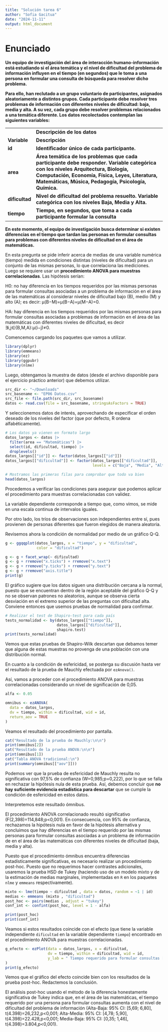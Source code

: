 ---
title: "Solución tarea 6"
author: "Sofia Gacitua"
date: "2024-11-11"
output: html_document
---

# Enunciado

**Un equipo de investigación del área de interacción humano-información está estudiando si el área temática y el nivel de dificultad del problema de información influyen en el tiempo (en segundos) que le toma a una persona en formular una consulta de búsqueda para resolver dicho problema.**

**Para ello, han reclutado a un grupo voluntario de participantes, asignados aleatoriamente a distintos grupos. Cada participante debe resolver tres problemas de información con diferentes niveles de dificultad: baja, media y alta. A su vez, cada grupo debe resolver problemas relacionados a una temática diferente. Los datos recolectados contemplan las siguientes variables:**

|                |                                                                                                                                                                                                                                             |
|----------------|---------------------------------------------------------------------------------------------------------------------------------------------------------------------------------------------------------------------------------------------|
|                | **Descripción de los datos**                                                                                                                                                                                                                |
| **Variable**   | **Descripción**                                                                                                                                                                                                                             |
| **id**         | **Identificador único de cada participante.**                                                                                                                                                                                               |
| **area**       | **Área temática de los problemas que cada participante debe responder. Variable categórica con los niveles Arquitectura, Biología, Computación, Economía, Física, Leyes, Literatura, Matemáticas, Música, Pedagogía, Psicología, Química.** |
| **dificultad** | **Nivel de dificultad del problema resuelto. Variable categórica con los niveles Baja, Media y Alta.**                                                                                                                                      |
| **tiempo**     | **Tiempo, en segundos, que toma a cada participante formular la consulta**                                                                                                                                                                  |

**En este momento, el equipo de investigación busca determinar si existen diferencias en el tiempo que tardan las personas en formular consultas para problemas con diferentes niveles de dificultad en el área de matemáticas.**

En esta pregunta se pide inferir acerca de medias de una variable numérica (tiempo) medida en condiciones distintas (niveles de dificultad) para un conjunto de las mismas personas, lo que correlaciona las mediciones. Luego se requiere usar un **procedimiento ANOVA para muestras correlacionadas**. Las hipótesis serían:

H0: no hay diferencia en los tiempos requeridos por las mismas personas para formular consultas asociadas a un problema de información en el área de las matemáticas al considerar niveles de dificultad bajo (B), medio (M) y alto (A); es decir: μ(B−M)=μ(B−A)=μ(M−A)=0.

HA: hay diferencia en los tiempos requeridos por las mismas personas para formular consultas asociadas a problemas de información en el área de las matemáticas con diferentes niveles de dificultad, es decir ∃i,j∈{B,M,A}:μ(i−j)≠0.

Comencemos cargando los paquetes que vamos a utilizar.

```{r}
library(dplyr)
library(emmeans)
library(ez)
library(ggpubr)
library(nlme)
```

Luego, obtengamos la muestra de datos (desde el archivo disponible para el ejercicio práctico anterior) que debemos utilizar.

```{r}
src_dir <- "~/Downloads"
src_basename <- "EP06 Datos.csv"
src_file <- file.path(src_dir, src_basename)
datos <- read.csv(file = src_basename, stringsAsFactors = TRUE)
```

Y seleccionemos datos de interés, aprovechando de especificar el orden deseado de los niveles del factor (que por defecto, R ordena alfabéticamente).

```{r}
# Los datos ya vienen en formato largo
datos_largos <- datos |>
  filter(area == "Matemáticas") |>
  select(id, dificultad, tiempo) |>
  droplevels()
datos_largos[["id"]] <- factor(datos_largos[["id"]])
datos_largos[["dificultad"]] <- factor(datos_largos[["dificultad"]],
                                       levels = c("Baja", "Media", "Alta"))

# Mostramos las primeras filas para comprobar que todo va bien
head(datos_largos)
```

Procedemos a verificar las condiciones para asegurar que podemos aplicar el procedimiento para muestras correlacionadas con validez.

La variable dependiente corresponde a tiempo que, como vimos, se mide en una escala continua de intervalos iguales.

Por otro lado, los tríos de observaciones son independientes entre sí, pues provienen de personas diferentes que fueron elegidos de manera aleatoria.

Revisemos ahora la condición de normalidad por medio de un gráfico Q-Q.

```{r}
g <- ggqqplot(datos_largos, x = "tiempo", y = "dificultad",
              color = "dificultad")

g <- g + facet_wrap(~ dificultad)
g <- g + rremove("x.ticks") + rremove("x.text")
g <- g + rremove("y.ticks") + rremove("y.text")
g <- g + rremove("axis.title")
print(g)
```

El gráfico sugiere que los datos siguen una distribución cercana a la normal, puesto que se encuentran dentro de la región aceptable del gráfico Q-Q y no se observan patrones no aleatorios, aunque se observa cierta desviación en el extremo superior de las preguntas con dificultad alta. Conviene entonces que usemos pruebas de normalidad para confirmar.

```{r}
# Realizar el test de Shapiro-test para cada país
tests_normalidad <- by(datos_largos[["tiempo"]],
                       datos_largos[["dificultad"]],
                       shapiro.test)
print(tests_normalidad)
```

Vemos que estas pruebas de Shapiro-Wilk descartan que debamos temer que alguna de estas muestras no provenga de una población con una distribución normal.

En cuanto a la condición de esfericidad, se posterga su discusión hasta ver el resultado de la prueba de Mauchly efectuada por `ezAnova()`.

Así, vamos a proceder con el procedimiento ANOVA para muestras correlacionadas considerando un nivel de significación de 0,05.

```{r}
alfa <- 0.05

omnibus <- ezANOVA(
  data = datos_largos,
  dv = tiempo, within = dificultad, wid = id,
  return_aov = TRUE
)
```

Veamos el resultado del procedimiento por pantalla.

```{r}
cat("Resultado de la prueba de Mauchly:\n\n")
print(omnibus[2])
cat("Resultado de la prueba ANOVA:\n\n")
print(omnibus[1])
cat("Tabla ANOVA tradicional:\n")
print(summary(omnibus[["aov"]]))
```

Podemos ver que la prueba de esfericidad de Mauchly resulta no significativa con 97,5% de confianza (W=0,985;p=0,222), por lo que se falla en rechazar la hipótesis nula de esta prueba. Así, debemos concluir que **no hay suficiente evidencia estadística para descartar** que se cumple la condición de esfericidad en estos datos.

Interpretemos este resultado ómnibus.

El procedimiento ANOVA correlacionado resultó significativo (F(2,398)=114,848;p<0,001). En consecuencia, con 95% de confianza, rechazamos la hipótesis nula en favor de la hipótesis alternativa y concluimos que hay diferencias en el tiempo requerido por las mismas personas para formular consultas asociadas a un problema de información de en el área de las matemáticas con diferentes niveles de dificultad (baja, media y alta).

Puesto que el procedimiento ómnibus encuentra diferencias estadísticamente significativas, es necesario realizar un procedimiento post-hoc. Puesto que no requerimos hacer contrastes adicionales, usaremos la prueba HSD de Tukey (haciendo uso de un modelo mixto y de la estimación de medias marginales, implementadas en `R` en los paquetes `nlme` y `emmeans` respectivamente).

```{r}
mixto <- lme(tiempo ~ dificultad , data = datos, random = ~1 | id)
medias <- emmeans (mixto , "dificultad")
post_hoc <- pairs(medias , adjust = "tukey")
conf_int <- confint(post_hoc, level = 1 - alfa)

print(post_hoc)
print(conf_int)
```

Veamos si estos resultados coincide con el efecto (que tiene la variable independiente `dificultad` en la variable dependiente `tiempo`) encontrado en el procedimiento ANOVA para muestras correlacionadas.

```{r}
g_efecto <- ezPlot(data = datos_largos, x = dificultad,
                   dv = tiempo, within = dificultad, wid = id,
                   y_lab = " Tiempo requerido para formular consultas [s]"
)
print(g_efecto)

```

Vemos que el gráfico del efecto coincide bien con los resultados de la prueba post-hoc. Redactemos la conclusión.

El análisis post-hoc usando el método de la diferencia honestamente significativa de Tukey indica que, en el área de las matemáticas, el tiempo requerido por una persona para formular consultas aumenta con el nivel de dificultad del problema de información (Alta-Baja: 95% CI: [5,69; 6,80], t(4.398)=26,232,p<0,001; Alta-Media: 95% CI: [4,78; 5,90], t(4.398)=22.428,p<0,001; Media-Baja: 95% CI: [0,35; 1,46], t(4.398)=3.804,p<0,001).
